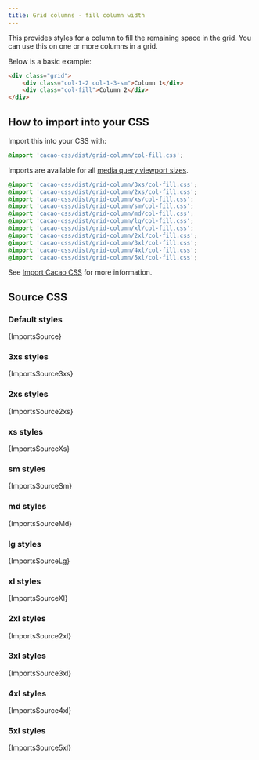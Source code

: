 ```yaml
---
title: Grid columns - fill column width
---
```


This provides styles for a column to fill the remaining space in the grid. You can use this on one or more columns in a grid.


Below is a basic example:

```html
<div class="grid">
    <div class="col-1-2 col-1-3-sm">Column 1</div>
    <div class="col-fill">Column 2</div>
</div>
```

## How to import into your CSS

Import this into your CSS with:

```css
@import 'cacao-css/dist/grid-column/col-fill.css';
```

Imports are available for all [media query viewport sizes](/styles/media#viewport-media-queries).

```css
@import 'cacao-css/dist/grid-column/3xs/col-fill.css';
@import 'cacao-css/dist/grid-column/2xs/col-fill.css';
@import 'cacao-css/dist/grid-column/xs/col-fill.css';
@import 'cacao-css/dist/grid-column/sm/col-fill.css';
@import 'cacao-css/dist/grid-column/md/col-fill.css';
@import 'cacao-css/dist/grid-column/lg/col-fill.css';
@import 'cacao-css/dist/grid-column/xl/col-fill.css';
@import 'cacao-css/dist/grid-column/2xl/col-fill.css';
@import 'cacao-css/dist/grid-column/3xl/col-fill.css';
@import 'cacao-css/dist/grid-column/4xl/col-fill.css';
@import 'cacao-css/dist/grid-column/5xl/col-fill.css';
```

See [Import Cacao CSS](/import) for more information.

## Source CSS

<!-- markdownlint-disable -->

### Default styles

<CodeBlock language="css" title="grid-column/col-fill.css">{ImportsSource}</CodeBlock>

### 3xs styles

<CodeBlock language="css" title="grid-column/3xs/col-fill.css">{ImportsSource3xs}</CodeBlock>

### 2xs styles

<CodeBlock language="css" title="grid-column/2xs/col-fill.css">{ImportsSource2xs}</CodeBlock>

### xs styles

<CodeBlock language="css" title="grid-column/xs/col-fill.css">{ImportsSourceXs}</CodeBlock>

### sm styles

<CodeBlock language="css" title="grid-column/sm/col-fill.css">{ImportsSourceSm}</CodeBlock>

### md styles

<CodeBlock language="css" title="grid-column/md/col-fill.css">{ImportsSourceMd}</CodeBlock>

### lg styles

<CodeBlock language="css" title="grid-column/lg/col-fill.css">{ImportsSourceLg}</CodeBlock>

### xl styles

<CodeBlock language="css" title="grid-column/xl/col-fill.css">{ImportsSourceXl}</CodeBlock>

### 2xl styles

<CodeBlock language="css" title="grid-column/2xl/col-fill.css">{ImportsSource2xl}</CodeBlock>

### 3xl styles

<CodeBlock language="css" title="grid-column/3xl/col-fill.css">{ImportsSource3xl}</CodeBlock>

### 4xl styles

<CodeBlock language="css" title="grid-column/4xl/col-fill.css">{ImportsSource4xl}</CodeBlock>

### 5xl styles

<CodeBlock language="css" title="grid-column/5xl/col-fill.css">{ImportsSource5xl}</CodeBlock>
